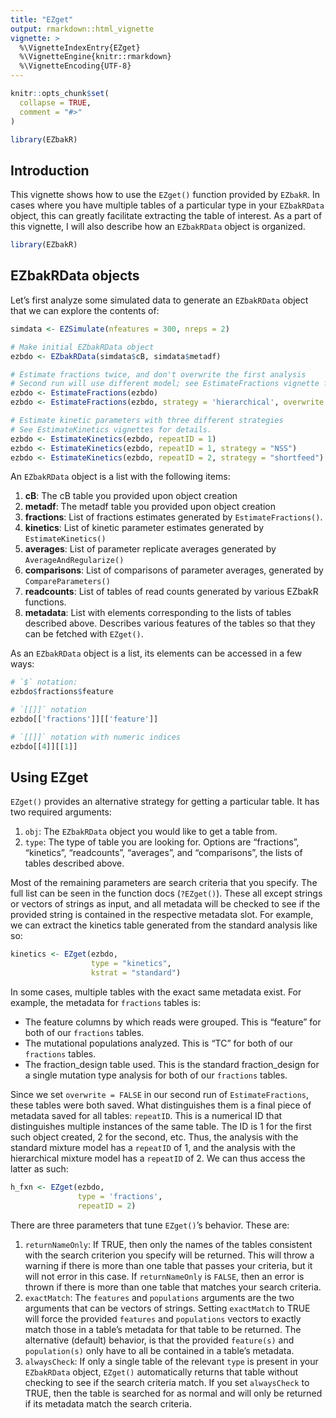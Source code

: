 ```yaml
---
title: "EZget"
output: rmarkdown::html_vignette
vignette: >
  %\VignetteIndexEntry{EZget}
  %\VignetteEngine{knitr::rmarkdown}
  %\VignetteEncoding{UTF-8}
---
```


```r
knitr::opts_chunk$set(
  collapse = TRUE,
  comment = "#>"
)
```

```r
library(EZbakR)
```

## Introduction

This vignette shows how to use the `EZget()` function provided by `EZbakR`.
In cases where you have multiple tables of a particular type in your `EZbakRData`
object, this can greatly facilitate extracting the table of interest. As a part
of this vignette, I will also describe how an `EZbakRData` object is organized.

```r
library(EZbakR)
```

## EZbakRData objects

Let's first analyze some simulated data to generate an `EZbakRData` object that
we can explore the contents of:

```r
simdata <- EZSimulate(nfeatures = 300, nreps = 2)

# Make initial EZbakRData object
ezbdo <- EZbakRData(simdata$cB, simdata$metadf)

# Estimate fractions twice, and don't overwrite the first analysis
# Second run will use different model; see EstimateFractions vignette for details
ezbdo <- EstimateFractions(ezbdo)
ezbdo <- EstimateFractions(ezbdo, strategy = 'hierarchical', overwrite = FALSE)

# Estimate kinetic parameters with three different strategies
# See EstimateKinetics vignettes for details.
ezbdo <- EstimateKinetics(ezbdo, repeatID = 1)
ezbdo <- EstimateKinetics(ezbdo, repeatID = 1, strategy = "NSS")
ezbdo <- EstimateKinetics(ezbdo, repeatID = 2, strategy = "shortfeed")
```


An `EZbakRData` object is a list with the following items:

1. **cB**: The cB table you provided upon object creation
2. **metadf**: The metadf table you provided upon object creation
3. **fractions**: List of fractions estimates generated by `EstimateFractions()`.
4. **kinetics**: List of kinetic parameter estimates generated by `EstimateKinetics()`
5. **averages**: List of parameter replicate averages generated by `AverageAndRegularize()`
6. **comparisons**: List of comparisons of parameter averages, generated by `CompareParameters()`
7. **readcounts**: List of tables of read counts generated by various EZbakR functions.
8. **metadata**: List with elements corresponding to the lists of tables described
above. Describes various features of the tables so that they can be fetched
with `EZget()`.

As an `EZbakRData` object is a list, its elements can be accessed in a few ways:

```r
# `$` notation:
ezbdo$fractions$feature

# `[[]]` notation
ezbdo[['fractions']][['feature']]

# `[[]]` notation with numeric indices
ezbdo[[4]][[1]]

```


## Using EZget

`EZget()` provides an alternative strategy for getting a particular table.
It has two required arguments:

1. `obj`: The `EZbakRData` object you would like to get a table from.
2. `type`: The type of table you are looking for. Options are "fractions",
"kinetics", "readcounts", "averages", and "comparisons", the lists of tables
described above.

Most of the remaining parameters are search criteria that you specify. The
full list can be seen in the function docs (`?EZget()`). These all except
strings or vectors of strings as input, and all metadata will be checked to see
if the provided string is contained in the respective metadata slot. For example,
we can extract the kinetics table generated from the standard analysis like so:

```r
kinetics <- EZget(ezbdo,
                  type = "kinetics",
                  kstrat = "standard")
```

In some cases, multiple tables with the exact same metadata exist. For example,
the metadata for `fractions` tables is:

* The feature columns by which reads were grouped. This is "feature" for both of
our `fractions` tables.
* The mutational populations analyzed. This is "TC" for both of our `fractions`
tables.
* The fraction_design table used. This is the standard fraction_design for
a single mutation type analysis for both of our `fractions` tables.

Since we set `overwrite = FALSE` in our second run of `EstimateFractions`, these
tables were both saved. What distinguishes them is a final piece of metadata 
saved for all tables: `repeatID`. This is a numerical ID that distinguishes 
multiple instances of the same table. The ID is 1 for the first such object
created, 2 for the second, etc. Thus, the analysis with the standard mixture
model has a `repeatID` of 1, and the analysis with the hierarchical mixture
model has a `repeatID` of 2. We can thus access the latter as such:

```r
h_fxn <- EZget(ezbdo, 
               type = 'fractions',
               repeatID = 2)
```


There are three parameters that tune `EZget()`'s behavior. These are:

1. `returnNameOnly`: If TRUE, then only the names of the tables consistent with
the search criterion you specify will be returned. This will throw a warning
if there is more than one table that passes your criteria, but it will not
error in this case. If `returnNameOnly` is `FALSE`, then an error is thrown
if there is more than one table that matches your search criteria.
2. `exactMatch`: The `features` and `populations` arguments are the two arguments
that can be vectors of strings. Setting `exactMatch` to TRUE will force the 
provided `features` and `populations` vectors to exactly match those in a table's
metadata for that table to be returned. The alternative (default) behavior, is
that the provided `feature(s)` and `population(s)` only have to all be contained
in a table's metadata.
3. `alwaysCheck`: If only a single table of the relevant `type` is present in
your `EZbakRData` object, `EZget()` automatically returns that table without
checking to see if the search criteria match. If you set `alwaysCheck` to TRUE,
then the table is searched for as normal and will only be returned if its 
metadata match the search criteria.





